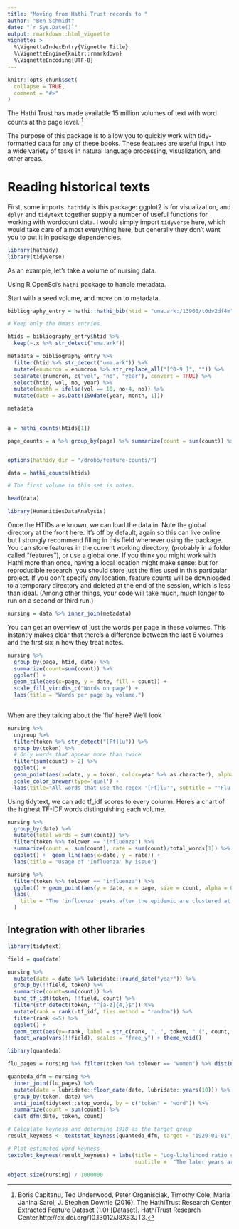 ```yaml
---
title: "Moving from Hathi Trust records to "
author: "Ben Schmidt"
date: "`r Sys.Date()`"
output: rmarkdown::html_vignette
vignette: >
  %\VignetteIndexEntry{Vignette Title}
  %\VignetteEngine{knitr::rmarkdown}
  %\VignetteEncoding{UTF-8}
---
```


```r
knitr::opts_chunk$set(
  collapse = TRUE,
  comment = "#>"
)
```

The Hathi Trust has made available 15 million volumes of text with word counts at the page level. ^[Boris Capitanu, Ted Underwood, Peter Organisciak, Timothy Cole, Maria Janina Sarol, J. Stephen Downie (2016). The HathiTrust Research Center Extracted Feature Dataset (1.0) [Dataset]. HathiTrust Research Center,http://dx.doi.org/10.13012/J8X63JT3.]

The purpose of this package is to allow you to quickly work with tidy-formatted data for any of these books.
These features are useful input into a wide variety of tasks in natural language processing, visualization, and other areas.

# Reading historical texts

First, some imports. `hathidy` is this package: ggplot2 is for visualization, and `dplyr` and `tidytext` together supply a number of useful functions for working with wordcount data. I would simply import `tidyverse` here, which would take care of almost everything here, but generally they don't want you to put it in package dependencies.

```r
library(hathidy)
library(tidyverse)
```

As an example, let's take a volume of nursing data.

Using R OpenSci's `hathi` package to handle metadata.

Start with a seed volume, and move on to metadata.

```r

bibliography_entry = hathi::hathi_bib(htid = "uma.ark:/13960/t0dv2df4m")$items

# Keep only the Umass entries.

htids = bibliography_entry$htid %>%
  keep(~.x %>% str_detect("uma.ark"))

metadata = bibliography_entry %>% 
  filter(htid %>% str_detect("uma.ark")) %>%
  mutate(enumcron = enumcron %>% str_replace_all("[^0-9 ]", "")) %>%
  separate(enumcron, c("vol", "no", "year"), convert = TRUE) %>% 
  select(htid, vol, no, year) %>%
  mutate(month = ifelse(vol == 10, no+4, no)) %>%
  mutate(date = as.Date(ISOdate(year, month, 1)))

metadata
  
```
```r

a = hathi_counts(htids[1])

page_counts = a %>% group_by(page) %>% summarize(count = sum(count)) %>% pull(count)



```

```r

options(hathidy_dir = "/drobo/feature-counts/")

data = hathi_counts(htids)

# The first volume in this set is notes.

head(data)
```

```r
library(HumanitiesDataAnalysis)

```

Once the HTIDs are known, we can load the data in. Note the global directory at the front here. It's off by default, again so this can live online: but I strongly recommend filling in this field whenever using the package. You can store features in the current working directory, (probably in a folder called "features"), or use a global one. If you think you might work with Hathi more than once, having a local location might make sense: but for reproducible research, you should store just the files used in this particular project. If you don't specify *any* location, feature counts will be downloaded to a temporary directory and deleted at the end of the session, which is less than ideal. (Among other things, your code will take much, much longer to run on a second or third run.)

```r
nursing = data %>% inner_join(metadata)
```

You can get an overview of just the words per page in these volumes. This instantly makes clear that there's a difference between the last 6 volumes and the first six in how they treat notes.

```r
nursing %>%
  group_by(page, htid, date) %>% 
  summarize(count=sum(count)) %>%
  ggplot() + 
  geom_tile(aes(x=page, y = date, fill = count)) +
  scale_fill_viridis_c("Words on page") + 
  labs(title = "Words per page by volume.")
  
```

When are they talking about the 'flu' here?  We'll look 

```r

nursing %>% 
  ungroup %>%
  filter(token %>% str_detect("[Ff]lu")) %>%
  group_by(token) %>%
  # Only words that appear more than twice
  filter(sum(count) > 2) %>%
  ggplot() +
  geom_point(aes(x=date, y = token, color=year %>% as.character), alpha = 0.33, position="jitter") +
  scale_color_brewer(type='qual') + 
  labs(title="All words that use the regex '[Ff]lu'", subtitle = "'Flu' is not used in this journal, and 'influenza' is concentrated in 1918-1919")

```

Using tidytext, we can add tf_idf scores to every column. Here's a chart of the highest TF-IDF words distinguishing each volume.

```r

nursing %>% 
  group_by(date) %>%
  mutate(total_words = sum(count)) %>%
  filter(token %>% tolower == "influenza") %>%
  summarize(count =  sum(count), rate = sum(count)/total_words[1]) %>%
  ggplot() +  geom_line(aes(x=date, y = rate)) + 
  labs(title = "Usage of 'Influenza' by issue")

```
```r

nursing %>% 
  filter(token %>% tolower == "influenza") %>%
  ggplot() + geom_point(aes(y = date, x = page, size = count, alpha = 0.5)) + theme_bw() +
  labs(
    title = "The 'influenza' peaks after the epidemic are clustered at individual pages."  
  )

```

## Integration with other libraries

```r

library(tidytext)

field = quo(date)

nursing %>% 
  mutate(date = date %>% lubridate::round_date("year")) %>%
  group_by(!!field, token) %>% 
  summarize(count=sum(count)) %>%
  bind_tf_idf(token, !!field, count) %>% 
  filter(str_detect(token, "^[a-z]{4,}$")) %>% 
  mutate(rank = rank(-tf_idf, ties.method = "random")) %>%
  filter(rank <=5) %>%
  ggplot() + 
  geom_text(aes(y=-rank, label = str_c(rank, ". ", token, " (", count, ")" )), x = 0, adj = 0) + 
  facet_wrap(vars(!!field), scales = "free_y") + theme_void() 

```

```r

library(quanteda)

flu_pages = nursing %>% filter(token %>% tolower == "women") %>% distinct(date, page)

quanteda_dfm = nursing %>%
  inner_join(flu_pages) %>%
  mutate(date = lubridate::floor_date(date, lubridate::years(10))) %>%
  group_by(token, date) %>%
  anti_join(tidytext::stop_words, by = c("token" = "word")) %>%
  summarize(count = sum(count)) %>%
  cast_dfm(date, token, count)

# Calculate keyness and determine 1910 as the target group
result_keyness <- textstat_keyness(quanteda_dfm, target = "1920-01-01", measure = "lr" )

# Plot estimated word keyness
textplot_keyness(result_keyness) + labs(title = "Log-likelihood ratio comparing pre-1920 to post-1920 uses of the word 'influenza'",
                                        subtitle =  "The later years are post-clinical studies of the epidemic ")

object.size(nursing) / 1000000
```
